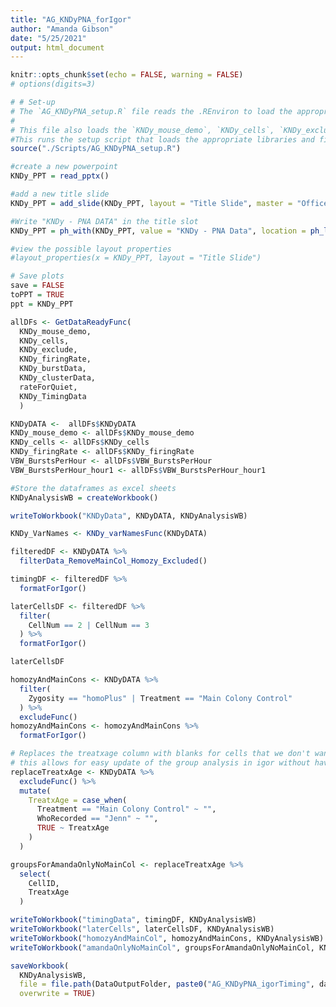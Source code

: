 ```yaml
---
title: "AG_KNDyPNA_forIgor"
author: "Amanda Gibson"
date: "5/25/2021"
output: html_document
---
```


```r
knitr::opts_chunk$set(echo = FALSE, warning = FALSE)
# options(digits=3)
```

```r
# # Set-up
# The `AG_KNDyPNA_setup.R` file reads the .REnviron to load the appropriate files for the local computer. It also calls the appropriate libraries and sources the other function files to be used for analysis.
# 
# This file also loads the `KNDy_mouse_demo`, `KNDy_cells`, `KNDy_exclude`, `KNDy_firingRate`, `KNDy_cycles`, and other dataframes by reading the `KNDyPNA_Data` excel file.
#This runs the setup script that loads the appropriate libraries and files
source("./Scripts/AG_KNDyPNA_setup.R")
```

```r
#create a new powerpoint
KNDy_PPT = read_pptx()

#add a new title slide
KNDy_PPT = add_slide(KNDy_PPT, layout = "Title Slide", master = "Office Theme")

#Write "KNDy - PNA DATA" in the title slot
KNDy_PPT = ph_with(KNDy_PPT, value = "KNDy - PNA Data", location = ph_location_label(ph_label = "Title 1"))

#view the possible layout properties 
#layout_properties(x = KNDy_PPT, layout = "Title Slide")

# Save plots
save = FALSE
toPPT = TRUE
ppt = KNDy_PPT

```


```r
allDFs <- GetDataReadyFunc(
  KNDy_mouse_demo, 
  KNDy_cells, 
  KNDy_exclude, 
  KNDy_firingRate, 
  KNDy_burstData, 
  KNDy_clusterData, 
  rateForQuiet, 
  KNDy_TimingData
  )

KNDyDATA <-  allDFs$KNDyDATA
KNDy_mouse_demo <- allDFs$KNDy_mouse_demo
KNDy_cells <- allDFs$KNDy_cells
KNDy_firingRate <- allDFs$KNDy_firingRate
VBW_BurstsPerHour <- allDFs$VBW_BurstsPerHour
VBW_BurstsPerHour_hour1 <- allDFs$VBW_BurstsPerHour_hour1

#Store the dataframes as excel sheets
KNDyAnalysisWB = createWorkbook()

writeToWorkbook("KNDyData", KNDyDATA, KNDyAnalysisWB)
```

```r
KNDy_VarNames <- KNDy_varNamesFunc(KNDyDATA)
```

```r
filteredDF <- KNDyDATA %>%
  filterData_RemoveMainCol_Homozy_Excluded()

timingDF <- filteredDF %>%
  formatForIgor()

laterCellsDF <- filteredDF %>%
  filter(
    CellNum == 2 | CellNum == 3
  ) %>%
  formatForIgor()

laterCellsDF

homozyAndMainCons <- KNDyDATA %>%
  filter(
    Zygosity == "homoPlus" | Treatment == "Main Colony Control"
  ) %>%
  excludeFunc()
homozyAndMainCons <- homozyAndMainCons %>%
  formatForIgor()
```

```r
# Replaces the treatxage column with blanks for cells that we don't want included in the group analysis
# this allows for easy update of the group analysis in igor without having to save whole new versions of the experiment
replaceTreatxAge <- KNDyDATA %>%
  excludeFunc() %>%
  mutate(
    TreatxAge = case_when(
      Treatment == "Main Colony Control" ~ "",
      WhoRecorded == "Jenn" ~ "",
      TRUE ~ TreatxAge
    )
  )

groupsForAmandaOnlyNoMainCol <- replaceTreatxAge %>%
  select(
    CellID,
    TreatxAge
  )
```

```r
writeToWorkbook("timingData", timingDF, KNDyAnalysisWB)
writeToWorkbook("laterCells", laterCellsDF, KNDyAnalysisWB)
writeToWorkbook("homozyAndMainCol", homozyAndMainCons, KNDyAnalysisWB)
writeToWorkbook("amandaOnlyNoMainCol", groupsForAmandaOnlyNoMainCol, KNDyAnalysisWB)
```


```r
saveWorkbook(
  KNDyAnalysisWB, 
  file = file.path(DataOutputFolder, paste0("AG_KNDyPNA_igorTiming", dateToday, ".xlsx")), 
  overwrite = TRUE)
```

